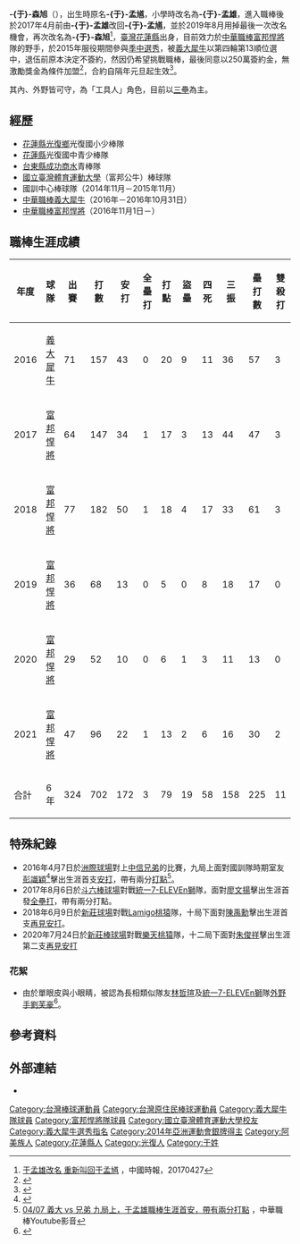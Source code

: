 {{noteTA
|T=于森旭
|1=于森旭
|2=于孟雄
|3=于孟馗
}}
{{Infobox CPBL player|
|name=于森旭|
|image=|
|width=300|
|position=內野手、外野手|
|team=富邦悍將|
|number=51|
|bats=左|
|throws=右|
|birthdate={{birth_date_and_age|1992|12|27|mf=y}}|
|birthplace={{TWN}}[[花蓮縣|花蓮縣]]|
|debutdate=3月26日
|debutyear=2016年
|debutteam=義大犀牛
|statyear=2021年球季
|stat1label=打擊率
|stat1value=0.245
|stat2label=全壘打
|stat2value=3
|stat3label=打點
|stat3value=79
|stat4label=盜壘
|stat4value=19
|teams=<nowiki></nowiki> 
*[[義大犀牛|義大犀牛]]（2016年－2016年10月31日）
*[[富邦悍將|富邦悍將]]（2016年11月1日－）
}}
{{MedalTableTop}}
{{MedalSport|男子[[棒球|棒球]]}}
{{MedalCountry|{{TPE}}}}
{{MedalCompetition|[[亞洲運動會|亞洲運動會]]}}
{{MedalSilver|[[2014年亞洲運動會|2014年 仁川]]|[[2014年亞洲運動會棒球比賽|隊際]]}}
{{MedalCompetition|[[亞洲棒球錦標賽|亞洲棒球錦標賽]]}}
{{MedalSilver|[[2015年亞洲棒球錦標賽|2015年 台中]]|隊際}}
{{MedalBottom}}
'''-{于}-森旭'''（{{bd|1992年|12月27日|||catIdx=于}}），出生時原名'''-{于}-孟馗'''，小學時改名為'''-{于}-孟雄'''，進入職棒後於2017年4月前由'''-{于}-孟雄'''改回'''-{于}-孟馗'''，並於2019年8月用掉最後一次改名機會，再次改名為'''-{于}-森旭'''<ref>[http://www.chinatimes.com/realtimenews/20170427005689-260403 于孟雄改名 重新叫回于孟馗] {{Wayback|url=http://www.chinatimes.com/realtimenews/20170427005689-260403 |date=20191129111956 }}，中國時報，20170427</ref>，[[臺灣|臺灣]][[花蓮縣|花蓮縣]]出身，目前效力於[[中華職棒|中華職棒]][[富邦悍將|富邦悍將]]隊的野手，於2015年服役期間參與[[中華職棒歷年選秀會#職棒二十六年（2015年）|季中選秀]]，被[[義大犀牛|義大犀牛]]以第四輪第13順位選中，退伍前原本決定不簽約，然因仍希望挑戰職棒，最後同意以250萬簽約金，無激勵獎金為條件加盟<ref>{{Cite web |url=http://www.appledaily.com.tw/realtimenews/article/new/20150919/695107/ |title=還是想打職棒　于孟雄接受犀牛簽約條件 |accessdate=2016-09-08 |archive-date=2017-06-24 |archive-url=https://web.archive.org/web/20170624174802/http://www.appledaily.com.tw/realtimenews/article/new/20150919/695107 |dead-url=no }}</ref>，合約自隔年元旦起生效<ref>{{Cite web |url=http://www.tsna.com.tw/index.php?q=node%2F67618 |title=〈CPBL〉苦候多時　黃亦志、于孟雄正式入義大 |accessdate=2020-12-15 |archive-date=2019-08-14 |archive-url=https://web.archive.org/web/20190814224826/http://www.tsna.com.tw/index.php?q=node%2F67618 |dead-url=no }}</ref>。

其內、外野皆可守，為「工具人」角色，目前以[[三壘|三壘]]為主。

==經歷==
*[[花蓮縣|花蓮縣]][[光復鄉|光復鄉]]光復國小少棒隊 
*[[花蓮縣|花蓮縣]]光復國中青少棒隊 
*[[國立成功商業水產職業學校|台東縣成功商水]]青棒隊
*[[國立臺灣體育運動大學|國立臺灣體育運動大學]]（富邦公牛）棒球隊
*國訓中心棒球隊（2014年11月－2015年11月） 
*[[中華職棒|中華職棒]][[義大犀牛|義大犀牛]]（2016年－2016年10月31日）
*[[中華職棒|中華職棒]][[富邦悍將|富邦悍將]]（2016年11月1日－）

==職棒生涯成績==
{| class="wikitable" width="1000px"
|- align="center"
!年度!!球隊!!出賽!!打數!!安打!!全壘打!!打點!!盜壘!!四死!!三振!!壘打數!!雙殺打!!打擊率!!上壘率!!長打率!!OPS
|- align=center
|2016||[[義大犀牛|義大犀牛]]||71||157||43||0||20||9||11||36||57||3||0.274||0.318||0.363||0.681
|- align=center
|2017||[[富邦悍將|富邦悍將]]||64||147||34||1||17||3||13||44||47||3||0.231||0.290||0.320||0.610
|- align=center
|2018||[[富邦悍將|富邦悍將]]||77||182||50||1||18||4||17||33||61||3||0.275||0.330||0.335||0.665
|- align="center"
|2019||[[富邦悍將|富邦悍將]]||36||68||13||0||5||0||8||18||17||0||0.191||0.273||0.250||0.523
|- align="center"
|2020||[[富邦悍將|富邦悍將]]||29||52||10||0||6||1||3||11||13||0||0.192||0.236||0.250||0.486
|- align="center"
|2021||[[富邦悍將|富邦悍將]]||47||96||22||1||13||2||6||16||30||2||0.229||0.272||0.313||0.585
|- style="background:#004a9c;color:#FFFFFF" align="center" 
|合計||6年||324||702||172||3||79||19||58||158||225||11||0.245||0.299||0.321||0.620
|}

==特殊紀錄==
*2016年4月7日於[[臺中市洲際棒球場|洲際球場]]對上[[中信兄弟|中信兄弟]]的比賽，九局上面對國訓隊時期室友[[彭識穎|彭識穎]]<ref>{{Cite web |url=http://sports.ltn.com.tw/news/breakingnews/1656074 |title=中職》生涯初先發守三壘 于孟雄想對決彭識穎 |accessdate=2016-09-08 |archive-date=2019-12-02 |archive-url=https://web.archive.org/web/20191202101748/https://sports.ltn.com.tw/news/breakingnews/1656074 |dead-url=no }}</ref>擊出生涯首支[[安打|安打]]，帶有兩分[[打點|打點]]<ref>[https://www.youtube.com/watch?v=axkOYcgDmAA 04/07 義大 vs 兄弟 九局上，于孟雄職棒生涯首安，帶有兩分打點] {{Wayback|url=https://www.youtube.com/watch?v=axkOYcgDmAA |date=20170923010659 }}，中華職棒Youtube影音</ref>。
*2017年8月6日於[[斗六棒球場|斗六棒球場]]對戰[[統一7-ELEVEn獅|統一7-ELEVEn獅]]隊，面對[[廖文揚|廖文揚]]擊出生涯首發[[全壘打|全壘打]]，帶有兩分打點。
*2018年6月9日於[[新莊體育場棒球場|新莊球場]]對戰[[Lamigo桃猿|Lamigo桃猿]]隊，十局下面對[[陳禹勳|陳禹勳]]擊出生涯首支[[再見安打|再見安打]]。
*2020年7月24日於[[新莊棒球場|新莊棒球場]]對戰[[樂天桃猿|樂天桃猿]]隊，十二局下面對[[朱俊祥|朱俊祥]]擊出生涯第二支[[再見安打|再見安打]]
===花絮===
*由於單眼皮與小眼睛，被認為長相類似隊友[[林哲瑄|林哲瑄]]及[[統一7-ELEVEn獅|統一7-ELEVEn獅]]隊[[外野手|外野手]][[劉芙豪|劉芙豪]]<ref>{{Cite web |url=http://sports.ettoday.net/news/401161 |title=亞運棒球／神似「小破」劉芙豪　于孟雄樂當工具人 |accessdate=2016-09-08 |archive-date=2019-11-30 |archive-url=https://web.archive.org/web/20191130223418/https://sports.ettoday.net/news/401161 |dead-url=no }}</ref>。

== 參考資料 ==
{{reflist}}

==外部連結==
{{台灣棒球維基館|于森旭}}
{{中華職棒球員資料|id=H329|name=于森旭}}
*{{facebook|Fubon-于孟馗-51-283400045044490}}
{{富邦悍將隊球員名單}}
{{義大犀牛2016年中華職棒總冠軍}}
{{2014年第十七屆韓國仁川亞運中華成棒代表隊}}
{{2017年第五屆亞洲冬季棒球聯盟}}
{{百世博國際有限公司}}
{{DEFAULTSORT:Yu Sen Hsu}}
[[Category:台灣棒球運動員|Category:台灣棒球運動員]]
[[Category:台灣原住民棒球運動員|Category:台灣原住民棒球運動員]]
[[Category:義大犀牛隊球員|Category:義大犀牛隊球員]]
[[Category:富邦悍將隊球員|Category:富邦悍將隊球員]]
[[Category:國立臺灣體育運動大學校友|Category:國立臺灣體育運動大學校友]]
[[Category:義大犀牛選秀指名|Category:義大犀牛選秀指名]]
[[Category:2014年亞洲運動會銀牌得主|Category:2014年亞洲運動會銀牌得主]]
[[Category:阿美族人|Category:阿美族人]]
[[Category:花蓮縣人|Category:花蓮縣人]]
[[Category:光復人|Category:光復人]]
[[Category:于姓|Category:于姓]]